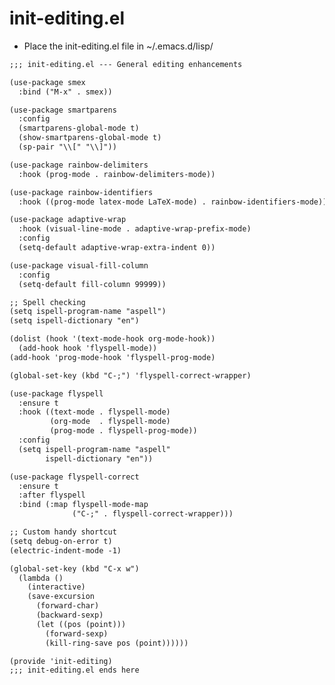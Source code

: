 # init-editing.el

- Place the init-editing.el file in ~/.emacs.d/lisp/

```default
;;; init-editing.el --- General editing enhancements

(use-package smex
  :bind ("M-x" . smex))

(use-package smartparens
  :config
  (smartparens-global-mode t)
  (show-smartparens-global-mode t)
  (sp-pair "\\[" "\\]"))

(use-package rainbow-delimiters
  :hook (prog-mode . rainbow-delimiters-mode))

(use-package rainbow-identifiers
  :hook ((prog-mode latex-mode LaTeX-mode) . rainbow-identifiers-mode))

(use-package adaptive-wrap
  :hook (visual-line-mode . adaptive-wrap-prefix-mode)
  :config
  (setq-default adaptive-wrap-extra-indent 0))

(use-package visual-fill-column
  :config
  (setq-default fill-column 99999))

;; Spell checking
(setq ispell-program-name "aspell")
(setq ispell-dictionary "en")

(dolist (hook '(text-mode-hook org-mode-hook))
  (add-hook hook 'flyspell-mode))
(add-hook 'prog-mode-hook 'flyspell-prog-mode)

(global-set-key (kbd "C-;") 'flyspell-correct-wrapper)

(use-package flyspell
  :ensure t
  :hook ((text-mode . flyspell-mode)
         (org-mode  . flyspell-mode)
         (prog-mode . flyspell-prog-mode))
  :config
  (setq ispell-program-name "aspell"
        ispell-dictionary "en"))

(use-package flyspell-correct
  :ensure t
  :after flyspell
  :bind (:map flyspell-mode-map
              ("C-;" . flyspell-correct-wrapper)))

;; Custom handy shortcut
(setq debug-on-error t)
(electric-indent-mode -1)

(global-set-key (kbd "C-x w")
  (lambda ()
    (interactive)
    (save-excursion
      (forward-char)
      (backward-sexp)
      (let ((pos (point)))
        (forward-sexp)
        (kill-ring-save pos (point))))))

(provide 'init-editing)
;;; init-editing.el ends here
```

